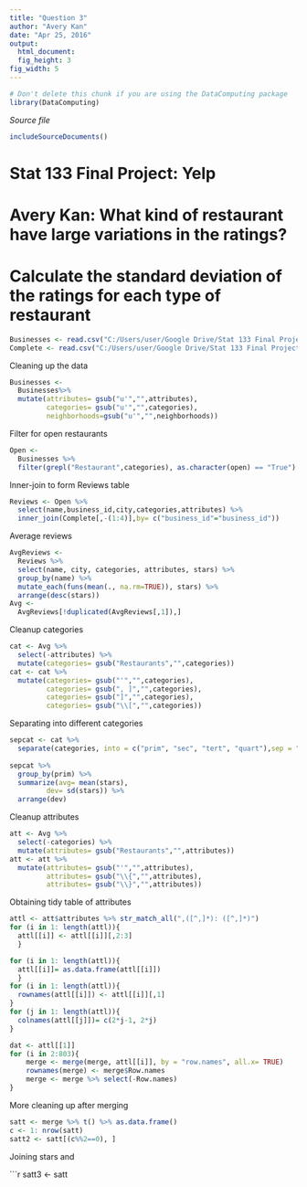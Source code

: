 ```yaml
---
title: "Question 3"
author: "Avery Kan"
date: "Apr 25, 2016"
output: 
  html_document:
  fig_height: 3
fig_width: 5
---
```

  <!-- Don't edit in between this line and the one below -->
```r
# Don't delete this chunk if you are using the DataComputing package
library(DataComputing)
```
*Source file* 
```r
includeSourceDocuments()
```
<!-- Don't edit the material above this line -->



# Stat 133 Final Project: Yelp
# Avery Kan: What kind of restaurant have large variations in the ratings?

# Calculate the standard deviation of the ratings for each type of restaurant
```r
Businesses <- read.csv("C:/Users/user/Google Drive/Stat 133 Final Project/Businesses.csv")
Complete <- read.csv("C:/Users/user/Google Drive/Stat 133 Final Project/Complete.csv", comment.char="#")
```


Cleaning up the data

```r
Businesses <- 
  Businesses%>%
  mutate(attributes= gsub("u'","",attributes),
         categories= gsub("u'","",categories),
         neighborhoods=gsub("u'","",neighborhoods))
```

Filter for open restaurants

```r
Open <- 
  Businesses %>% 
  filter(grepl("Restaurant",categories), as.character(open) == "True")
```


Inner-join to form Reviews table
```r
Reviews <- Open %>%
  select(name,business_id,city,categories,attributes) %>%
  inner_join(Complete[,-(1:4)],by= c("business_id"="business_id"))
```


Average reviews
```r
AvgReviews <- 
  Reviews %>%
  select(name, city, categories, attributes, stars) %>% 
  group_by(name) %>%
  mutate_each(funs(mean(., na.rm=TRUE)), stars) %>% 
  arrange(desc(stars)) 
Avg <- 
  AvgReviews[!duplicated(AvgReviews[,1]),]
```

Cleanup categories

```r
cat <- Avg %>% 
  select(-attributes) %>% 
  mutate(categories= gsub("Restaurants","",categories))
cat <- cat %>% 
  mutate(categories= gsub("'","",categories),
         categories= gsub(", ]","",categories),
         categories= gsub("]","",categories),
         categories= gsub("\\[","",categories))
```

Separating into different categories

```r
sepcat <- cat %>%
  separate(categories, into = c("prim", "sec", "tert", "quart"),sep = ",", extra= "merge")
 
sepcat %>% 
  group_by(prim) %>% 
  summarize(avg= mean(stars),
         dev= sd(stars)) %>% 
  arrange(dev)

```


Cleanup attributes
```r
att <- Avg %>% 
  select(-categories) %>% 
  mutate(attributes= gsub("Restaurants","",attributes))
att <- att %>% 
  mutate(attributes= gsub("'","",attributes),
         attributes= gsub("\\{","",attributes),
         attributes= gsub("\\}","",attributes))
```


Obtaining tidy table of attributes

```r
attl <- att$attributes %>% str_match_all(",([^,]*): ([^,]*)")
for (i in 1: length(attl)){
  attl[[i]] <- attl[[i]][,2:3]
  }

for (i in 1: length(attl)){
  attl[[i]]= as.data.frame(attl[[i]])
  }
for (i in 1: length(attl)){
  rownames(attl[[i]]) <- attl[[i]][,1]
}
for (j in 1: length(attl)){
  colnames(attl[[j]])= c(2*j-1, 2*j)
}

dat <- attl[[1]]
for (i in 2:803){
    merge <- merge(merge, attl[[i]], by = "row.names", all.x= TRUE) 
    rownames(merge) <- merge$Row.names
    merge <- merge %>% select(-Row.names)
}
```

More cleaning up after merging

```r

satt <- merge %>% t() %>% as.data.frame()
c <- 1: nrow(satt)
satt2 <- satt[(c%%2==0), ]
```

Joining stars and 

```r
satt3 <- satt



